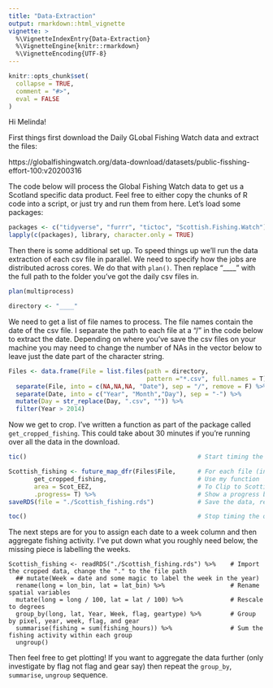 ```yaml
---
title: "Data-Extraction"
output: rmarkdown::html_vignette
vignette: >
  %\VignetteIndexEntry{Data-Extraction}
  %\VignetteEngine{knitr::rmarkdown}
  %\VignetteEncoding{UTF-8}
---
```


```r
knitr::opts_chunk$set(
  collapse = TRUE,
  comment = "#>",
  eval = FALSE
)
```

Hi Melinda!

First things first download the Daily GLobal Fishing Watch data and extract the files:

https://globalfishingwatch.org/data-download/datasets/public-fisshing-effort-100:v20200316

The code below will process the Global Fishing Watch data to get us a Scotland specific data product. Feel free to either copy the chunks of R code into a script, or just try and run them from here. Let's load some packages:

```r
packages <- c("tidyverse", "furrr", "tictoc", "Scottish.Fishing.Watch") # List packages
lapply(c(packages), library, character.only = TRUE)                     # Load packages

```

Then there is some additional set up. To speed things up we'll run the data extraction of each csv file in parallel. We need to specify how the jobs are distributed across cores. We do that with `plan()`. Then replace "____" with the full path to the folder you've got the daily csv files in.

```r
plan(multiprocess)                                                      # Choose the method to parallelise by with furrr

directory <- "____"

```

We need to get a list of file names to process. The file names contain the date of the csv file. I separate the path to each file at a "/" in the code below to extract the date. Depending on where you've save the csv files on your machine you may need to change the number of NAs in the vector below to leave just the date part of the character string.

```r
Files <- data.frame(File = list.files(path = directory,                 # Get a list of files to import 
                                      pattern ="*.csv", full.names = T)) %>% 
  separate(File, into = c(NA,NA,NA, "Date"), sep = "/", remove = F) %>% # Pull the date from the file name
  separate(Date, into = c("Year", "Month","Day"), sep = "-") %>%        # Get time columns for grouping time steps
  mutate(Day = str_replace(Day, ".csv", "")) %>%                        # Remove the file extension from the last column
  filter(Year > 2014)                                                   # If you want to drop old files now for speed you could do it here.

```

Now we get to crop. I've written a function as part of the package called `get_cropped_fishing`. This could take about 30 minutes if you're running over all the data in the download.

```r
tic()                                               # Start timing the operation

Scottish_fishing <- future_map_dfr(Files$File,      # For each file (in parallel) (and appending results into a single dataframe)
       get_cropped_fishing,                         # Use my function 
       area = Scot_EEZ,                             # To Clip to Scottish waters
       .progress= T) %>%                            # Show a progress bar
saveRDS(file = "./Scottish_fishing.rds")            # Save the data, replace the "." with the path to where you want to save to

toc()                                               # Stop timing the operation

```

The next steps are for you to assign each date to a week column and then aggregate fishing activity. I've put down what you roughly need below, the missing piece is labelling the weeks.

```Aggregating
Scottish_fishing <- readRDS("./Scottish_fishing.rds") %>%    # Import the cropped data, change the "." to the file path
  ## mutate(Week = date and some magic to label the week in the year)
  rename(long = lon_bin, lat = lat_bin) %>%                  # Rename spatial variables
  mutate(long = long / 100, lat = lat / 100) %>%             # Rescale to degrees
  group_by(long, lat, Year, Week, flag, geartype) %>%        # Group by pixel, year, week, flag, and gear
  summarise(fishing = sum(fishing_hours)) %>%                # Sum the fishing activity within each group 
  ungroup()            

```

Then feel free to get plotting! If you want to aggregate the data further (only investigate by flag not flag and gear say) then repeat the `group_by`, `summarise`, `ungroup` sequence.
